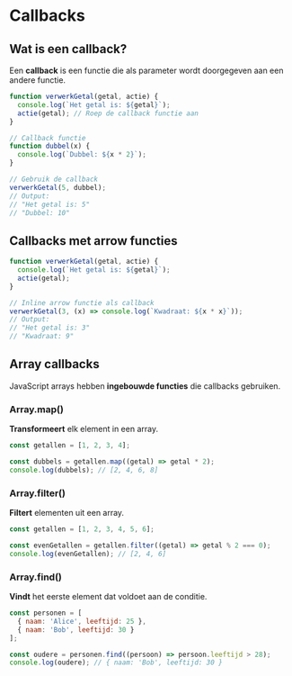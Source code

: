 # Callbacks

## Wat is een callback?

Een **callback** is een functie die als parameter wordt doorgegeven aan een andere functie.

```js
function verwerkGetal(getal, actie) {
  console.log(`Het getal is: ${getal}`);
  actie(getal); // Roep de callback functie aan
}

// Callback functie
function dubbel(x) {
  console.log(`Dubbel: ${x * 2}`);
}

// Gebruik de callback
verwerkGetal(5, dubbel);
// Output:
// "Het getal is: 5"
// "Dubbel: 10"
```

## Callbacks met arrow functies

```js
function verwerkGetal(getal, actie) {
  console.log(`Het getal is: ${getal}`);
  actie(getal);
}

// Inline arrow functie als callback
verwerkGetal(3, (x) => console.log(`Kwadraat: ${x * x}`));
// Output:
// "Het getal is: 3"
// "Kwadraat: 9"
```

## Array callbacks

JavaScript arrays hebben **ingebouwde functies** die callbacks gebruiken.

### Array.map()

**Transformeert** elk element in een array.

```js
const getallen = [1, 2, 3, 4];

const dubbels = getallen.map((getal) => getal * 2);
console.log(dubbels); // [2, 4, 6, 8]
```

### Array.filter()

**Filtert** elementen uit een array.

```js
const getallen = [1, 2, 3, 4, 5, 6];

const evenGetallen = getallen.filter((getal) => getal % 2 === 0);
console.log(evenGetallen); // [2, 4, 6]
```

### Array.find()

**Vindt** het eerste element dat voldoet aan de conditie.

```js
const personen = [
  { naam: 'Alice', leeftijd: 25 },
  { naam: 'Bob', leeftijd: 30 }
];

const oudere = personen.find((persoon) => persoon.leeftijd > 28);
console.log(oudere); // { naam: 'Bob', leeftijd: 30 }
```
